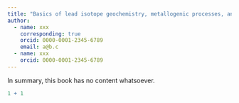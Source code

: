 ```yaml
---
title: "Basics of lead isotope geochemistry, metallogenic processes, and metallurgical processes"
author: 
  - name: xxx
    corresponding: true
    orcid: 0000-0001-2345-6789
    email: a@b.c
  - name: xxx
    orcid: 0000-0001-2345-6789
---
```


In summary, this book has no content whatsoever.

```r
1 + 1
```
